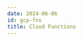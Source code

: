 ```yaml
---
date: 2024-06-06
id: gcp-fns
title: Cloud Functions
---
```


<DocCardContainer>

<DocCard
    title="📄️ Logging"
    description="This guide provides a detailed walkthrough on how to set up a Google Cloud Function to send the logs to SigNoz."
    href="/docs/gcp-monitoring/gcp-fns/logging/"
/>

</DocCardContainer>
